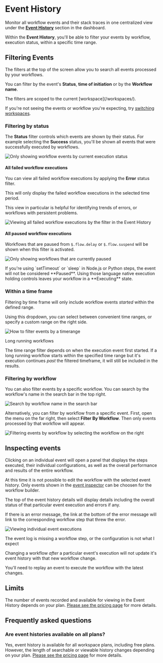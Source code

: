 
# Event History

Monitor all workflow events and their stack traces in one centralized view under the [**Event History**](https://pipedream.com/event-history) section in the dashboard.

Within the **Event History**, you'll be able to filter your events by workflow, execution status, within a specific time range.



## Filtering Events

The filters at the top of the screen allow you to search all events processed by your workflows.

You can filter by the event's **Status**, **time of initiation** or by the **Workflow name**.

<Callout type="info">
The filters are scoped to the current [workspace](/workspaces/).

If you're not seeing the events or workflow you're expecting, try [switching workspaces](/workspaces/#switching-between-workspaces).
</Callout>

### Filtering by status

The **Status** filter controls which events are shown by their status. For example selecting the **Success** status, you'll be shown all events that were successfully executed by workflows.

![Only showing workflow events by current execution status](https://res.cloudinary.com/pipedreamin/image/upload/v1689875830/docs/docs/event%20histories/image_44_g2sabg.png)

#### All failed workflow executions

You can view all failed workflow executions by applying the **Error** status filter.

This will only display the failed workflow executions in the selected time period.

This view in particular is helpful for identifying trends of errors, or workflows with persistent problems.

![Viewing all failed workflow executions by the filter in the Event History](https://res.cloudinary.com/pipedreamin/image/upload/v1689876111/docs/docs/event%20histories/CleanShot_2023-07-20_at_14.01.43_2x_nksdxd.png)

#### All paused workflow executions

Workflows that are paused from `$.flow.delay` or `$.flow.suspend` will be shown when this filter is activated.

![Only showing workflows that are currently paused](https://res.cloudinary.com/pipedreamin/image/upload/v1689875506/docs/docs/event%20histories/CleanShot_2023-07-20_at_13.51.11_2x_kn2dpw.png)

<Callout type="warning">
If you're using `setTimeout` or `sleep` in Node.js or Python steps, the event will not be considered **Paused**. Using those language native execution holding controls leaves your workflow in a **Executing** state.
</Callout>

### Within a time frame

Filtering by time frame will only include workflow events _started_ within the defined range.

Using this dropdown, you can select between convenient time ranges, or specify a custom range on the right side.

![How to filter events by a timerange](https://res.cloudinary.com/pipedreamin/image/upload/v1683747452/docs/docs/event%20histories/CleanShot_2023-05-10_at_15.37.01_2x_oxb07m.png)

<Callout type="info">
Long running workflows

The time range filter depends on when the execution event first started. If a long running workflow starts within the specified time range but it's execution continues _past_ the filtered timeframe, it will still be included in the results.
</Callout>

### Filtering by workflow

You can also filter events by a specific workflow. You can search by the workflow's name in the search bar in the top right.

![Search by workflow name in the search bar](https://res.cloudinary.com/pipedreamin/image/upload/v1683747588/docs/docs/event%20histories/CleanShot_2023-05-10_at_15.39.30_2x_yoa1k6.png)

Alternatively, you can filter by workflow from a specific event. First, open the menu on the far right, then select **Filter By Workflow**. Then only events processed by that workflow will appear.

![Filtering events by workflow by selecting the workflow on the right](https://res.cloudinary.com/pipedreamin/image/upload/v1683747695/docs/docs/event%20histories/CleanShot_2023-05-10_at_15.41.20_2x_ulvdns.png)

## Inspecting events

Clicking on an individual event will open a panel that displays the steps executed, their individual configurations, as well as the overall performance and results of the entire workflow.

At this time it is not possible to edit the workflow with the selected event history. Only events shown in the [event inspector](/workflows/events/inspect/#the-inspector) can be choosen for the workflow builder.

The top of the event history details will display details including the overall status of that particular event execution and errors if any.

If there is an error message, the link at the bottom of the error message will link to the corresponding workflow step that threw the error.

![Viewing individual event executions](https://res.cloudinary.com/pipedreamin/image/upload/v1683748495/docs/docs/event%20histories/CleanShot_2023-05-10_at_15.53.44_2x_t30gsb.png)

<Callout type="warning">
The event log is missing a workflow step, or the configuration is not what I expect

Changing a workflow _after_ a particular event's execution will not update it's event history with that new workflow change.

You'll need to replay an event to execute the workflow with the latest changes.
</Callout>

## Limits

The number of events recorded and available for viewing in the Event History depends on your plan. [Please see the pricing page](https://pipedream.com/pricing) for more details.

## Frequently asked questions

### Are event histories available on all plans?

Yes, event history is available for all workspace plans, including free plans. However, the length of searchable or viewable history changes depending on your plan. [Please see the pricing page](https://pipedream.com/pricing) for more details.
